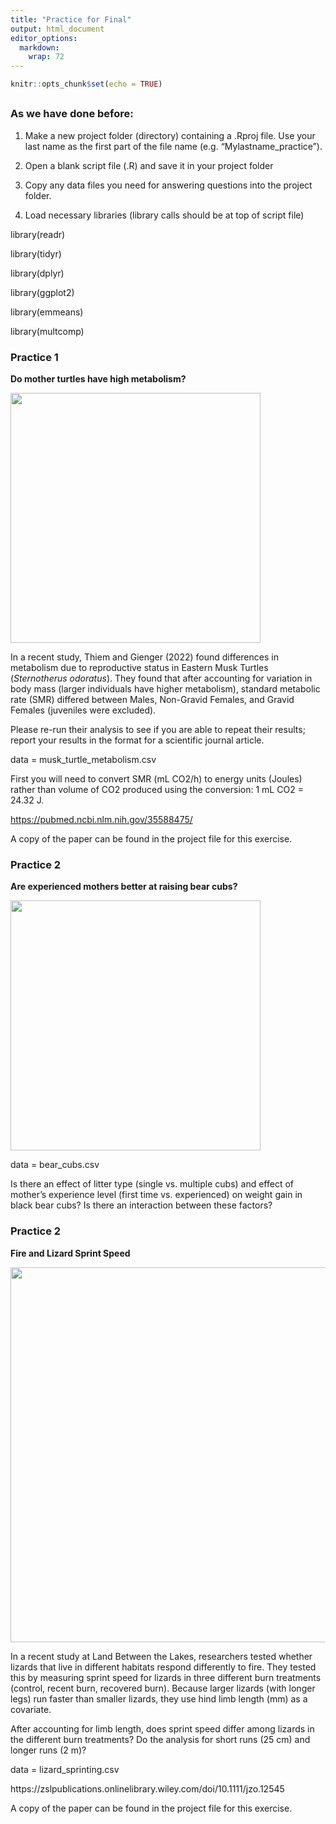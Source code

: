 ```yaml
---
title: "Practice for Final"
output: html_document
editor_options: 
  markdown: 
    wrap: 72
---
```


```r
knitr::opts_chunk$set(echo = TRUE)
```

##  {.tabset}

### As we have done before:

1.  Make a new project folder (directory) containing a .Rproj file. Use
    your last name as the first part of the file name (e.g.
    "Mylastname_practice").

2.  Open a blank script file (.R) and save it in your project folder

3.  Copy any data files you need for answering questions into the
    project folder.

4.  Load necessary libraries (library calls should be at top of script
    file)

library(readr)

library(tidyr)

library(dplyr)

library(ggplot2)

library(emmeans)

library(multcomp)

### Practice 1

**Do mother turtles have high metabolism?**

![](images/sterno.jpg){width="400"}

In a recent study, Thiem and Gienger (2022) found differences in
metabolism due to reproductive status in Eastern Musk Turtles
(*Sternotherus odoratus*). They found that after accounting for
variation in body mass (larger individuals have higher metabolism),
standard metabolic rate (SMR) differed between Males, Non-Gravid
Females, and Gravid Females (juveniles were excluded).

Please re-run their analysis to see if you are able to repeat their
results; report your results in the format for a scientific journal
article.

data = musk_turtle_metabolism.csv

First you will need to convert SMR (mL CO2/h) to energy units (Joules) rather
than volume of CO2 produced using the conversion: 1 mL CO2 = 24.32 J.

<https://pubmed.ncbi.nlm.nih.gov/35588475/>

A copy of the paper can be found in the project file for this exercise.

### Practice 2

**Are experienced mothers better at raising bear cubs?**

![](images/black-bear-family.jpeg){width="400"}

 data = bear_cubs.csv

Is there an effect of litter type (single vs. multiple cubs) and effect of mother's experience level (first time vs. experienced) on weight gain in black bear cubs? Is there an interaction between these factors?

### Practice 2

**Fire and Lizard Sprint Speed**

![](images/lizard_fire.png){width="600"}

In a recent study at Land Between the Lakes, researchers tested whether lizards that live in different habitats respond differently to fire. They tested this by measuring sprint speed for lizards in three different burn treatments (control, recent burn, recovered burn). Because larger lizards (with longer legs) run faster than smaller lizards, they use hind limb length (mm) as a covariate.

After accounting for limb length, does sprint speed differ among lizards in the different burn treatments? Do the analysis for short runs (25 cm) and longer runs (2 m)?

data = lizard_sprinting.csv

https://zslpublications.onlinelibrary.wiley.com/doi/10.1111/jzo.12545

A copy of the paper can be found in the project file for this exercise.

